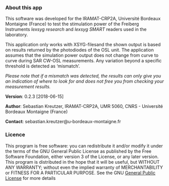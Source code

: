 ### About this app

This software was developed for the IRAMAT-CRP2A, Université Bordeaux Montaigne (France) to test the stimulation power of the Freiberg Instruments *lexsyg research* and *lexsyg SMART* readers used in the laboratory.

This application only works with XSYG-filesand the shown output is based on results returned by the photodiodes of the OSL unit. The application assumes that the simulation power output does not change from curve to curve during SAR CW-OSL measurements. Any variation beyond a specific threshold is detected as 'mismatch'.

*Please note that if a mismatch was detected, the results can only give you an indication of where to look for and does not free you from checking your measurement results.*

**Version**: 0.2.3 [2018-06-15]

**Author**: Sebastian Kreutzer, IRAMAT-CRP2A, UMR 5060, CNRS - Université Bordeaux Montaigne (France)

**Contact**: sebastian.kreutzer@u-bordeaux-montaigne.fr

### Licence

This program is free software: you can redistribute it and/or modify it 
under the terms of the GNU General Public License as published by the
Free Software Foundation, either version 3 of the License, or any later version.
This program is distributed in the hope that it will be useful, but WITHOUT ANY WARRANTY; without even the implied warranty of MERCHANTABILITY or FITNESS FOR A PARTICULAR PURPOSE. See the GNU [General Public License](https://www.gnu.org/licenses/gpl-3.0.en.html) for more details
